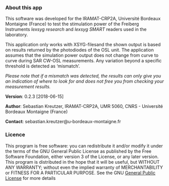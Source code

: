 ### About this app

This software was developed for the IRAMAT-CRP2A, Université Bordeaux Montaigne (France) to test the stimulation power of the Freiberg Instruments *lexsyg research* and *lexsyg SMART* readers used in the laboratory.

This application only works with XSYG-filesand the shown output is based on results returned by the photodiodes of the OSL unit. The application assumes that the simulation power output does not change from curve to curve during SAR CW-OSL measurements. Any variation beyond a specific threshold is detected as 'mismatch'.

*Please note that if a mismatch was detected, the results can only give you an indication of where to look for and does not free you from checking your measurement results.*

**Version**: 0.2.3 [2018-06-15]

**Author**: Sebastian Kreutzer, IRAMAT-CRP2A, UMR 5060, CNRS - Université Bordeaux Montaigne (France)

**Contact**: sebastian.kreutzer@u-bordeaux-montaigne.fr

### Licence

This program is free software: you can redistribute it and/or modify it 
under the terms of the GNU General Public License as published by the
Free Software Foundation, either version 3 of the License, or any later version.
This program is distributed in the hope that it will be useful, but WITHOUT ANY WARRANTY; without even the implied warranty of MERCHANTABILITY or FITNESS FOR A PARTICULAR PURPOSE. See the GNU [General Public License](https://www.gnu.org/licenses/gpl-3.0.en.html) for more details
